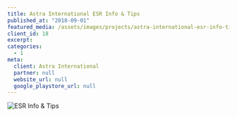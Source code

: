 ```yaml
---
title: Astra International ESR Info & Tips
published_at: "2018-09-01"
featured_media: /assets/images/projects/astra-international-esr-info-tips.png
client_id: 18
excerpt:
categories:
  - 1
meta:
  client: Astra International
  partner: null
  website_url: null
  google_playstore_url: null
---
```


![ESR Info & Tips](https://sawirstudio.com/storage/12/Sf2ybF7WbyUNvazBDwdaMbb0Eth9CJ-metaYmxvYg==-.jpg)
